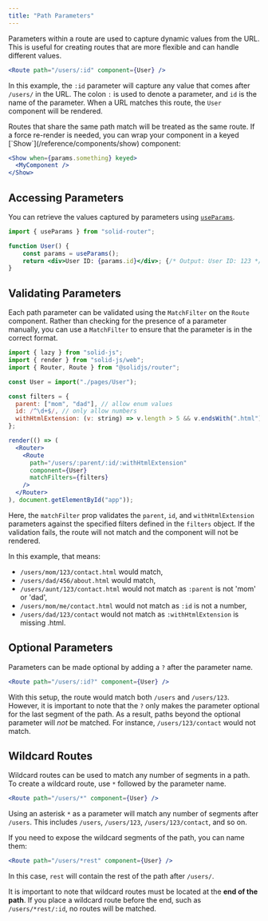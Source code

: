 ---
title: "Path Parameters"
---

Parameters within a route are used to capture dynamic values from the URL. 
This is useful for creating routes that are more flexible and can handle different values.

```jsx
<Route path="/users/:id" component={User} />

```

In this example, the `:id` parameter will capture any value that comes after `/users/` in the URL.
The colon `:` is used to denote a parameter, and `id` is the name of the parameter.
When a URL matches this route, the `User` component will be rendered.

<Callout title="Animations & Transitions">
Routes that share the same path match will be treated as the same route.
If a force re-render is needed, you can wrap your component in a keyed [`Show`](/reference/components/show) component:

```jsx
<Show when={params.something} keyed>
  <MyComponent />
</Show>

```

</Callout>

## Accessing Parameters

You can retrieve the values captured by parameters using [`useParams`](/solid-router/reference/primitives/use-params).

```jsx frame="terminal" title="http://localhost:3000/users/123"
import { useParams } from "solid-router";

function User() {
    const params = useParams();
    return <div>User ID: {params.id}</div>; {/* Output: User ID: 123 */}
}

```

## Validating Parameters

Each path parameter can be validated using the `MatchFilter` on the `Route` component.
Rather than checking for the presence of a parameter manually, you can use a `MatchFilter` to ensure that the parameter is in the correct format.

```jsx
import { lazy } from "solid-js";
import { render } from "solid-js/web";
import { Router, Route } from "@solidjs/router";

const User = import("./pages/User");

const filters = {
  parent: ["mom", "dad"], // allow enum values
  id: /^\d+$/, // only allow numbers
  withHtmlExtension: (v: string) => v.length > 5 && v.endsWith(".html"), // we want an `*.html` extension
};

render(() => (
  <Router>
    <Route
      path="/users/:parent/:id/:withHtmlExtension"
      component={User}
      matchFilters={filters}
    />
  </Router>
), document.getElementById("app"));

```

Here, the `matchFilter` prop validates the `parent`, `id`, and `withHtmlExtension` parameters against the specified filters defined in the `filters` object.
If the validation fails, the route will not match and the component will not be rendered.

In this example, that means:
- `/users/mom/123/contact.html` would match,
- `/users/dad/456/about.html` would match,
- `/users/aunt/123/contact.html` would not match as `:parent` is not 'mom' or 'dad',
- `/users/mom/me/contact.html` would not match as `:id` is not a number,
- `/users/dad/123/contact` would not match as `:withHtmlExtension` is missing .html.

## Optional Parameters

Parameters can be made optional by adding a `?` after the parameter name.

```jsx
<Route path="/users/:id?" component={User} />

```

With this setup, the route would match both `/users` and `/users/123`.
However, it is important to note that the `?` only makes the parameter optional for the last segment of the path.
As a result, paths beyond the optional parameter will _not_ be matched.
For instance, `/users/123/contact` would not match.

## Wildcard Routes

Wildcard routes can be used to match any number of segments in a path.
To create a wildcard route, use `*` followed by the parameter name.

```jsx
<Route path="/users/*" component={User} />

```

Using an asterisk `*` as a parameter will match any number of segments after `/users`.
This includes `/users`, `/users/123`, `/users/123/contact`, and so on.

If you need to expose the wildcard segments of the path, you can name them:

```jsx
<Route path="/users/*rest" component={User} />

```

In this case, `rest` will contain the rest of the path after `/users/`.

It is important to note that wildcard routes must be located at the **end of the path**.
If you place a wildcard route before the end, such as `/users/*rest/:id`, no routes will be matched.
